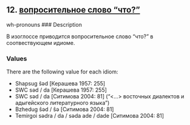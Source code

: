 ## 12. <a href =  'https://agricolamz.github.io/The_Circassian_Isoglosses_Database/12.html'>вопросительное слово "что?"</a>
wh-pronouns
### Description

В изоглоссе приводится вопросительное слово "что?" в соотвествующем идиоме.

### Values
There are the following value for each idiom:

* Shapsug  ŝəd [Керашева 1957: 255] 
* SWC  səd / da [Керашева 1957: 255] 
* SWC  səd / da [Ситимова 2004: 81] ("<...> восточных диалектов и адыгейского литературного языка")
* Bzhedug  ŝəd / ŝə [Ситимова 2004: 81] 
* Temirgoi  sədra / da / səda ade / dade [Ситимова 2004: 81] 

